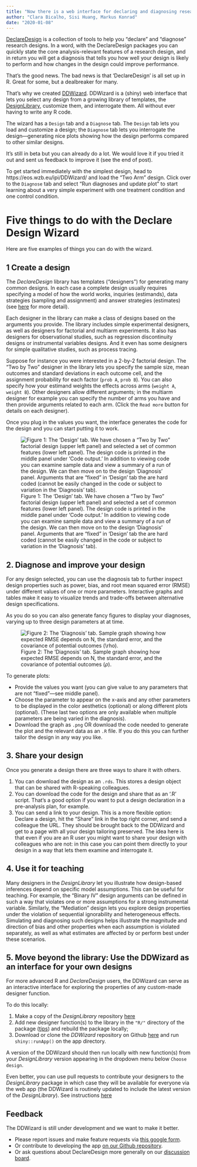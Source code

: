 ```yaml
---
title: "Now there is a web interface for declaring and diagnosing research designs"
author: "Clara Bicalho, Sisi Huang, Markus Konrad"
date: "2020-01-08"
---
```


[DeclareDesign](www.declaredesign.org) is a collection of tools to help you  "declare" and "diagnose" research designs. In a word, with the DeclareDesign packages you can quickly state the core analysis-relevant features of a research design, and in return you will get a diagnosis that tells you how well your design is likely to perform and how changes in the design could improve performance. 

That's the good news. The bad news is that 'DeclareDesign' is all set up in R. Great for some, but a dealbreaker for many.    

That's why we created [DDWizard](https://eos.wzb.eu/ipi/DDWizard). DDWizard is a (shiny) web interface that lets you select any design from a growing library of templates, the [DesignLibrary](https://cran.r-project.org/web/packages/DesignLibrary/DesignLibrary.pdf), customize them, and interrogate them.  All without ever having to write any R code.

The wizard has a `Design` tab and a `Diagnose` tab. The `Design` tab lets you load and customize a design; the `Diagnose` tab lets you interrogate the design---generating nice plots showing how the design performs compared to other similar designs.

It's still in beta but you can already do a lot. We would love it if you tried it out and sent us feedback to improve it (see the end of post).

To get started immediately with the simplest design, head to https://eos.wzb.eu/ipi/DDWizard/ and load the "Two Arm" design. Click over to the `Diagnose` tab and select "Run diagnoses and update plot" to start learning about a very simple experiment with one treatment condition and one control condition.

# Five things to do with the Declare Design Wizard

Here are five examples of things you can do with the wizard.

## 1 Create a design

The _DeclareDesign_ library has templates ("designers") for generating many common designs. In each case a complete design usually requires specifying a model of how the world works, inquiries (estimands), data strategies (sampling and assignment) and answer strategies (estimates) (see [here](https://declaredesign.org/declare.pdf) for more detail).

Each designer in the library can make a class of designs based on the arguments you provide. The library includes simple experimental designers, as well as designers for factorial and multiarm experiments. It also has designers for observational studies, such as regression discontinuity designs or instrumental variables designs. And it even has some designers for simple qualitative studies, such as process tracing. 

Suppose for instance you were interested in a 2-by-2 factorial design. The "Two by Two" designer in the library lets you specify the sample size, mean outcomes and standard deviations in each outcome cell, and the assignment probability for each factor (`prob A`, `prob B`). You can also specify how your estimand weights the effects across arms (`weight A`, `weight B`). Other designers allow different arguments; in the multiarm designer for example you can specify the number of arms you have and then provide arguments related to each arm. (Click the `Read more` button for details on each designer).

Once you plug in the values you want, the interface generates the code for the design and you can start putting it to work. 

![Figure 1: The 'Design' tab. We have chosen a "Two by Two" factorial design (upper left panel) and selected a set of common features (lower left panel). The design code is printed in the middle panel under 'Code output.' In addition to viewing code you can examine sample data and view a summary of a run of the design. We can then move on to the design 'Diagnosis' panel. Arguments that are "fixed" in 'Design' tab the are hard coded (cannot be easily changed in the code or subject to variation in the 'Diagnosis' tab).](rfiles/wiz_1.png)

## 2. Diagnose and improve your design

For any design selected, you can use the diagnosis tab to further inspect design properties such as power, bias, and root mean squared error (RMSE) under different values of one or more parameters. Interactive graphs and tables make it easy to visualize trends and trade-offs between alternative design specifications.

As you do so you can also generate fancy figures to display your diagnoses, varying up to three design parameters at at time. 

![Figure 2: The 'Diagnosis' tab. Sample graph showing how expected RMSE depends on N, the standard error, and the covariance of potential outcomes ($\rho$).](rfiles/wiz_2.png)

To generate plots:

* Provide the values you want (you can give value to any parameters that are not "fixed"---see middle panel).
* Choose the parameter to appear on the x-axis and any other parameters to be displayed in the color aesthetics (optional) or along different plots (optional). (These last two options are only available when multiple parameters are being varied in the diagnosis).
* Download the graph as `.png` OR download the code needed to generate the plot and the relevant data as an `.R` file. If you do this you can further tailor the design in any way you like.

<!-- https://eos.wzb.eu/ipi/DDWizard/?_state_id_=b0257f61ecfbd413 -->


## 3. Share your design

Once you generate a design there are three ways to share it with others.

1. You can download the design as an `.rds`. This stores a design object that can be shared with R-speaking colleagues.
2. You can download the code for the design and share that as an '.R' script. That's a good option if you want to put a design declaration in a pre-analysis plan, for example.
3. You can send a link to your design. This is a more flexible option: Declare a design, hit the "Share" link in the top right corner, and send a colleague the URL. They should be brought back to the DDWizard and get to a page with all your design tailoring preserved. The idea here is that even if you are an R user you might want to share your design with colleagues who are not: in this case you can point them directly to your design in a way that lets them examine and interrogate it.
 
## 4. Use it for teaching

Many designers in the _DesignLibrary_ let you  illustrate how design-based inferences depend on specific model assumptions. This can be useful for teaching. For example, the "Binary IV" design arguments can be defined in such a way that violates one or more assumptions for a strong instrumental variable. Similarly, the "Mediation" design lets you explore design properties under the violation of sequential ignorability and heterogeneous effects. Simulating and diagnosing such designs helps illustrate the magnitude and direction of bias and other properties when each assumption is violated separately, as well as what estimates are affected by or perform best under these scenarios.

## 5. Move beyond the library: Use the DDWizard as an interface for your own designs

For more advanced R and _DeclareDesign_ users, the DDWizard can serve as an interactive interface for exploring the properties of any custom-made designer function. 

To do this locally:

1. Make a copy of the _DesignLibrary_ repository [here](https://github.com/DeclareDesign/DesignLibrary)
2. Add new designer function(s) to the library in the `"R/"` directory of the package ([tips](https://declaredesign.org/library/articles/how_to_write_and_contribute_designers.html)) and rebuild the package locally;
3. Download or clone the _DDWizard_ repository on Github [here](https://github.com/DeclareDesign/DDWizard) and run `shiny::runApp()` on the app directory. 

A version of the DDWizard should then run locally with new function(s) from your _DesignLibrary_ version appearing in the dropdown menu below `Choose design`.

Even better, you can use pull requests to  contribute your designers to the _DesignLibrary_ package in which case they will be available for everyone via the web app (the DDWizard is routinely updated to include the latest version of the _DesignLibrary_). See instructions [here](https://declaredesign.org/library/articles/how_to_write_and_contribute_designers.html)

## Feedback

The DDWizard is still under development and we want to make it better. 

* Please report issues and make feature requests via [this google form](https://docs.google.com/forms/d/e/1FAIpQLSfH8_zy14p1OgvA4Kpx1OSuqx3Kihb5f3OrxA6W_KwDFPqijA/viewform?usp=sf_link).
* Or contribute to developing the app [on our Github repository](https://github.com/DeclareDesign/DDWizard/issues).
* Or ask questions about DeclareDesign more generally on our [discussion board](http://discuss.declaredesign.org/).
